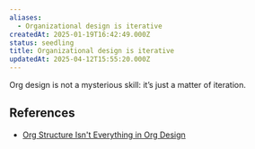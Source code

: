```yaml
---
aliases:
  - Organizational design is iterative
createdAt: 2025-01-19T16:42:49.000Z
status: seedling
title: Organizational design is iterative
updatedAt: 2025-04-12T15:55:20.000Z
---
```

Org design is not a mysterious skill: it’s just a matter of iteration.

## References

- [Org Structure Isn't Everything in Org Design](https://commoncog.com/blog/org-structure-isnt-everything-org-design/)
